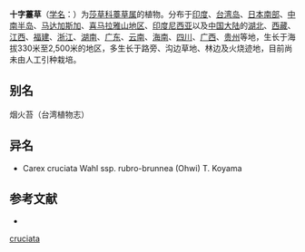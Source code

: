 {{Speciesbox
| name = 十字薹草
| status = 
| status_system = 
| image =
| genus = Carex
| species = cruciata
| authority = Wahlenb.
}}

'''十字薹草'''（[[学名|学名]]：{{lang|la|''Carex cruciata''}}）为[[莎草科|莎草科]][[薹草属|薹草属]]的植物。分布于[[印度|印度]]、[[台湾岛|台湾岛]]、[[日本南部|日本南部]]、[[中南半岛|中南半岛]]、[[马达加斯加|马达加斯加]]、[[喜马拉雅山地区|喜马拉雅山地区]]、[[印度尼西亚|印度尼西亚]]以及[[中国大陆|中国大陆]]的[[湖北|湖北]]、[[西藏|西藏]]、[[江西|江西]]、[[福建|福建]]、[[浙江|浙江]]、[[湖南|湖南]]、[[广东|广东]]、[[云南|云南]]、[[海南|海南]]、[[四川|四川]]、[[广西|广西]]、[[贵州|贵州]]等地，生长于海拔330米至2,500米的地区，多生长于路旁、沟边草地、林边及火烧迹地，目前尚未由人工引种栽培。

== 别名 ==
烟火苔（台湾植物志）

== 异名 ==
* Carex cruciata Wahl ssp. rubro-brunnea (Ohwi) T. Koyama

== 参考文献 ==
<div class="references-small">
* {{cite web| url =http://www.bioinfo.cn/db05/KmzwSpecies.php?action=view&id=6259| title =十字薹草| work =《中国高等植物数据库全库》| publisher =中国科学院微生物研究所| author =昆明植物研究所| accessdate =2009-02-24| deadurl =yes| archiveurl =https://web.archive.org/web/20160305104611/http://www.bioinfo.cn/db05/KmzwSpecies.php?action=view&id=6259| archivedate =2016-03-05}}
</div>
{{Taxonbar|from=Q10904588}}

{{DEFAULTSORT:Carex cruciata}}
[[Category:薹草属|cruciata]]


{{Carex-stub}}